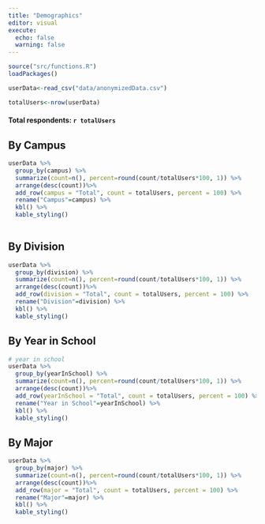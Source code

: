 ```yaml
---
title: "Demographics"
editor: visual
execute:
  echo: false
  warning: false
---
```


```r
source("src/functions.R")
loadPackages()
```

```r
userData<-read_csv("data/anonymizedData.csv")
```

```r
totalUsers<-nrow(userData)

```

#### Total respondents: `r totalUsers`

## By Campus

```r
userData %>%
  group_by(campus) %>%
  summarize(count=n(), percent=round(count/totalUsers*100, 1)) %>%
  arrange(desc(count))%>%
  add_row(campus = "Total", count = totalUsers, percent = 100) %>%
  rename("Campus"=campus) %>%
  kbl() %>%
  kable_styling()
  
```

## By Division

```r
userData %>% 
  group_by(division) %>%
  summarize(count=n(), percent=round(count/totalUsers*100, 1)) %>%
  arrange(desc(count))%>%
  add_row(division = "Total", count = totalUsers, percent = 100) %>%
  rename("Division"=division) %>%
  kbl() %>%
  kable_styling()
```

#### 

## By Year in School

```r
# year in school
userData %>% 
  group_by(yearInSchool) %>%
  summarize(count=n(), percent=round(count/totalUsers*100, 1)) %>%
  arrange(desc(count))%>%
  add_row(yearInSchool = "Total", count = totalUsers, percent = 100) %>%
  rename("Year in School"=yearInSchool) %>%
  kbl() %>%
  kable_styling()
```

## By Major

```r
userData %>% 
  group_by(major) %>%
  summarize(count=n(), percent=round(count/totalUsers*100, 1)) %>%
  arrange(desc(count))%>%
  add_row(major = "Total", count = totalUsers, percent = 100) %>%
  rename("Major"=major) %>%
  kbl() %>%
  kable_styling()
```

#### 
